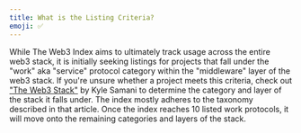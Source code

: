 ```yaml
---
title: What is the Listing Criteria?
emoji: ✅
---
```


While The Web3 Index aims to ultimately track usage across the entire web3 stack, it is initially seeking listings for projects that fall under the "work" aka "service" protocol category within the "middleware" layer of the web3 stack. If you're unsure whether a project meets this criteria, check out ["The Web3 Stack"](https://multicoin.capital/2019/12/13/the-web3-stack-2019-edition/) by Kyle Samani to determine the category and layer of the stack it falls under. The index mostly adheres to the taxonomy described in that article. Once the index reaches 10 listed work protocols, it will move onto the remaining categories and layers of the stack.
